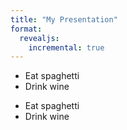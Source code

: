 ```yaml
---
title: "My Presentation"
format:
  revealjs:
    incremental: true  
---
```


::: {.incremental}

- Eat spaghetti
- Drink wine

:::

::: {.nonincremental}

- Eat spaghetti
- Drink wine

:::
